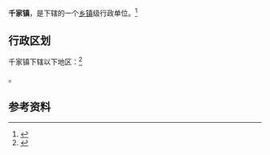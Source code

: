 {{中国乡级行政区|46/90/27/104/000}}

'''千家镇'''，是{{PRC admin/fullname|46/90/27/104/000|3}}下辖的一个[[乡镇|乡镇]]级行政单位。<ref>{{PRC admin/ref sgc|{{PRC admin/parent|46/90/27/104/000}}}}</ref>

== 行政区划 ==

千家镇下辖以下地区：<ref>{{PRC admin/ref sgc|46/90/27/104/000}}</ref>

{{PRC admin/children|46/90/27/104/000}}。

== 参考资料 ==

{{reflist}}

{{行政区划小作品}}
{{PRC admin/navcat|46/90/27/104/000}}